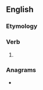 ==English==

===Etymology===
{{suffix|en|steal|eth|nocat=1}}

===Verb===
{{head|en|verb form}}

# {{en-archaic third-person singular of|steal}}

===Anagrams===
* {{anagrams|en|a=aeehlstt|athletes}}